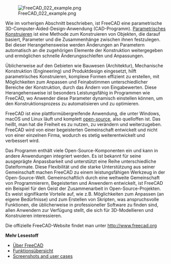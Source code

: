 <languages/>

{{Docnav/de
|[[Manual:Introduction/de|Handbuch:Einleitung]]
|[[Manual:Installing/de|Handbuch:Installieren]]
|[[Manual:Introduction/de|Handbuch Start]]
|IconL = Crystal Clear manual.png
|IconC = Crystal Clear manual.png
}}

{{Manual:TOC}}

[[File:FreeCAD 022 example.png]]

Wie im vorherigen Abschnitt beschrieben, ist FreeCAD eine parametrische 3D-Computer-Aided-Design-Anwendung (CAD-Programm). [https://en.wikipedia.org/wiki/Parametric_design Parametrisches Konstruieren] ist eine Methode zum Konstruieren von Objekten, die darauf basiert, Parameter und die Zusammenhänge zwischen ihnen festzulegen. Bei dieser Herangehensweise werden Änderungen an Parametern automatisch an die zugehörigen Elemente der Konstruktion weitergegeben und ermöglichen schnelle Änderungsschleifen und Anpassungen. 

Üblicherweise auf den Gebieten wie Bauwesen (Architektur), Mechanische Konstruktion (Engineering) und Produktdesign eingesetzt, hilft parametrisches Konstruieren, komplexe Formen effizient zu erstellen, mit Möglichkeiten zum Anpassen und Feinabstimmen unterschiedlicher Bereiche der Konstruktion, durch das Ändern von Eingabewerten. Diese Herangehensweise ist besonders Leistungsfähig in Programmen wie FreeCAD, wo Anwender diese Parameter dynamisch einstellen können, um den Konstruktionsprozess zu automatisieren und zu optimieren.

FreeCAD ist eine plattformübergreifende Anwendung, die unter Windows, macOS und Linux läuft und komplett [http://en.wikipedia.org/wiki/Open-source_software open-source], also quelloffen ist. Das heißt, man hat die Freiheit es zu nutzen, zu verändern und weiterzugeben. FreeCAD wird von einer begeisterten Gemeinschaft entwickelt und nicht von einer einzelnen Firma, wodurch es stetig weiterentwickelt und verbessert wird.

Das Programm enthält viele Open-Source-Komponenten ein und kann in andere Anwendungen integriert werden. Es ist bekannt für seine ausgeprägte Anpassbarkeit und unterstützt eine Reihe unterschiedliche Dateiformate. Diese Flexibilität und die starke Unterstützung aus seiner Gemeinschaft machen FreeCAD zu einem leistungsfähigen Werkzeug in der Open-Source-Welt. Gemeinschaftlich durch eine weltweite Gemeinschaft von Programmierern, Begeisterten und Anwendern entwickelt, ist FreeCAD ein Beispiel für den Geist der Zusammenarbeit in Open-Source-Projekten. Es weist signifikante Vorteile auf, wie z.B. Möglichkeiten zum Anpassen (an eigene Bedürfnisse) und zum Erstellen von Skripten, was anspruchsvolle Funktionen, die üblicherweise in professioneller Software zu finden sind, allen Anwendern zur Verfügung stellt, die sich für 3D-Modellieren und Konstruieren interessieren.

Die offizielle FreeCAD-Website findet man unter http://www.freecad.org

'''Mehr Lesestoff'''

* [[About_FreeCAD/de|Über FreeCAD]]
* [[Feature_list/de|Funktionsübersicht]]
* [https://forum.freecad.org/viewforum.php?f=24 Screenshots and user cases]


{{Docnav/de
|[[Manual:Introduction/de|Handbuch:Einleitung]]
|[[Manual:Installing/de|Handbuch:Installieren]]
|[[Manual:Introduction/de|Handbuch Start]]
|IconL = Crystal Clear manual.png
|IconC = Crystal Clear manual.png
}}